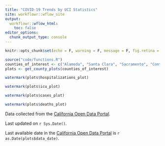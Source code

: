 ```yaml
---
title: "COVID-19 Trends by UCI Statistics"
site: workflowr::wflow_site
output:
  workflowr::wflow_html:
    toc: false
editor_options:
  chunk_output_type: console
---
```

<style type="text/css">
.main-container {
  max-width: 1200px;
  margin-left: auto;
  margin-right: auto;
}
</style>

```r
knitr::opts_chunk$set(echo = F, warning = F, message = F, fig.retina = 2)
```

```r
source("code/functions.R")
counties_of_interest <- c("Alameda", "Santa Clara", "Sacramento", "Contra Costa", "Fresno")
plots <- get_county_plots(counties_of_interest)
```

<div class = "row">
<div class = "col-md-6">
```r
watermark(plots$hospitalizations_plot)
```
</div>
<div class = "col-md-6">
```r
watermark(plots$icu_plot)
```
</div>
</div>
<div class = "row">
<div class = "col-md-6">
```r
watermark(plots$cases_plot)
```
</div>
<div class = "col-md-6">
```r
watermark(plots$deaths_plot)
```
</div>
</div>

Data collected from the [California Open Data Portal](https://data.ca.gov/group/covid-19).

Last updated on `r Sys.Date()`. 

Last available date in the [California Open Data Portal](https://data.ca.gov/group/covid-19) is `r as.Date(plots$data_date)`.

